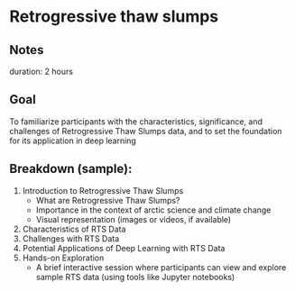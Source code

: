 # Retrogressive thaw slumps 

## Notes
duration: 2 hours

## Goal
To familiarize participants with the characteristics, significance, and challenges of Retrogressive Thaw Slumps data, and to set the foundation for its application in deep learning

## Breakdown (sample):
1. Introduction to Retrogressive Thaw Slumps
    - What are Retrogressive Thaw Slumps?
    - Importance in the context of arctic science and climate change
    - Visual representation (images or videos, if available)
2. Characteristics of RTS Data 
3. Challenges with RTS Data 
4. Potential Applications of Deep Learning with RTS Data 
5. Hands-on Exploration 
    - A brief interactive session where participants can view and explore sample RTS data (using tools like Jupyter notebooks)